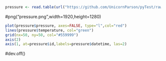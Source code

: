 
```r
pressure <- read.table(url("https://github.com/UnicornParson/pyTest/raw/master/dataSet/pressure/data/pressure.csv"), header=TRUE, sep=";", dec=".")
```
#png("pressure.png",width=1920,height=1280)
```r

plot(pressure$pressure, axes=FALSE, type="l",col="red")
lines(pressure$temperature, col="green")
grid(nx=50, ny=50, col="#559999")
axis(2)
axis(1, at=pressure$id,labels=pressure$datetime, las=2)
```
#dev.off()